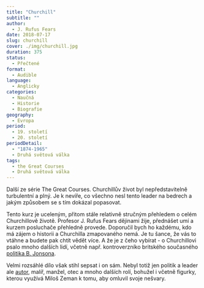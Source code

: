 ```yaml
---
title: "Churchill"
subtitle: ""
author:
  - J. Rufus Fears
date: 2018-07-17
slug: churchill
cover: ./img/churchill.jpg
duration: 375
status:
  - Přečtené
format:
  - Audible
language:
  - Anglicky
categories:
  - Naučná
  - Historie
  - Biografie
geography:
  - Evropa
period:
  - 19. století
  - 20. století
periodDetail:
  - "1874-1965"
  - Druhá světová válka
tags:
  - the Great Courses
  - Druhá světová válka
---
```


Další ze série The Great Courses. Churchillův život byl nepředstavitelně turbulentní a plný. Je k nevíře, co všechno nesl tento leader na bedrech a jakým způsobem se s tím dokázal popasovat.

Tento kurz je uceleným, přitom stále relativně stručným přehledem o celém Churchillově životě. Profesor J. Rufus Fears dějinami žije, přednášet umí a kurzem posluchače přehledně provede. Doporučil bych ho každému, kdo má zájem o historii a Churchilla zmapovaného nemá. Je tu šance, že vás to vtáhne a budete pak chtít vědět více. A že je z čeho vybírat - o Churchillovi psalo mnoho dalších lidí, včetně např. kontroverzníko britského současného <a href="https://finmag.penize.cz/recenze/315732-vezmi-svuj-doutnik-a-nasleduj-me" target="_blank" rel="noreferrer noopener">politika B. Jonsona</a>.

Velmi rozsáhlé dílo však stihl sepsat i on sám. Nebyl totiž jen politik a leader ale <a href="https://www.goodreads.com/author/show/14033.Winston_S_Churchill?from_search=true" target="_blank" rel="noreferrer noopener">autor</a>, malíř, manžel, otec a mnoho dalších rolí, bohužel i včetně figurky, kterou využívá Miloš Zeman k tomu, aby omluvil svoje nešvary.
